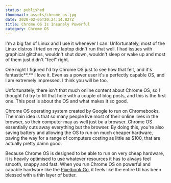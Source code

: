 ```yaml
---
status: published
thumbnail: assets/chrome_os.jpg
date: 2020-02-05T20:24:14.827Z
title: Chrome OS Is Insanely Powerful
category: Chrome OS
---
```

I'm a big fan of Linux and I use it whenever I can. Unfortunately, most of the Linux distros I tried on my laptop didn't run that well. I had issues with graphical glitches, wouldn't shut down, wouldn't sleep or wake up and most of them just didn't "feel" right.

One night I figured I'd try Chrome OS just to see how that felt, and it's fantastic**.** I love it. Even as a power user it's a perfectly capable OS, and I am extremely impressed. I think you will be too.

Unfortunately, there isn't that much online content about Chrome OS, so I thought I'd try to fill that hole with a couple of blog posts, and this is the first one. This post is about the OS and what makes it so good.

Chrome OS operating system created by Google to run on Chromebooks. The main idea is that so many people live most of their online lives in the browser, so their computer may as well just *be* a browser. Chrome OS essentially cuts away everything but the browser. By doing this, you're also saving battery and allowing the OS to run on much cheaper hardware, paving the way for a range of computers costing as little as $100, that are actually pretty damn good.

Because Chrome OS is designed to be able to run on very cheap hardware, it is heavily optimised to use whatever resources it has to always feel smooth, snappy and fast. When you run Chrome OS on powerful and capable hardware like the [Pixelbook Go](https://store.google.com/gb/product/pixelbook_go), it feels like the entire UI has been blessed with a thin layer of butter.
